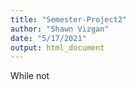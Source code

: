 ```yaml
---
title: "Semester-Project2"
author: "Shawn Vizgan"
date: "5/17/2021"
output: html_document
---
```


While not 